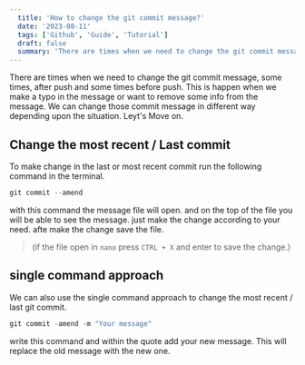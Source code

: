 ```yaml
---
  title: 'How to change the git commit message?'
  date: '2023-08-11'
  tags: ['Github', 'Guide', 'Tutorial']
  draft: false
  summary: 'There are times when we need to change the git commit message, some times, after push and some times before push. and we can change those commit message with the following command.'
---
```


There are times when we need to change the git commit message, some times, after push and some times before push. This is happen when we make a typo in the message or want to remove some info from the message. We can change those commit message in different way depending upon the situation. Leyt's Move on.


## Change the most recent / Last commit
To make change in the last or most recent commit run the following command in the terminal.

```jsx
git commit --amend
```

with this command the message file will open. and on the top of the file you will be able to see the message. just make the change according to your need.
afte make the change save the file. 
 > (if the file open in `nano` press `CTRL + X` and enter to save the change.)

## single command approach
We can also use the single command approach to change the most recent / last git commit.

```jsx
git commit -amend -m "Your message"
```

write this command and within the quote add your new message. This will replace the old message with the new one.

